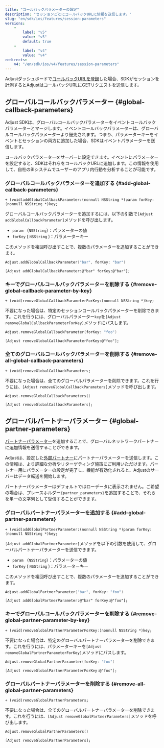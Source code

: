 ```yaml
---
title: "コールバックパラメーターの設定"
description: "セッションごとにコールバックURLに情報を送信します。"
slug: "en/sdk/ios/features/session-parameters"
versions: 
    - 
        label: "v5"
        value: "v5"
        default: true
    - 
        label: "v4"
        value: "v4"
redirects: 
    v4: "/en/sdk/ios/v4/features/session-parameters"
---
```

Adjustダッシュボードで[コールバックURLを登録](https://help.adjust.com/en/article/recommended-placeholders-callbacks)した場合、SDKがセッションを計測するとAdjustはコールバックURLにGETリクエストを送信します。

グローバルコールバックパラメーター \{\#global\-callback\-parameters\}
---------------------------------------------------------

<callout type="note"> 

Adjust SDKは、グローバルコールバックパラメーターをイベントコールバックパラメーターとマージします。イベントコールバックパラメーターは、グローバルコールバックパラメーターより優先されます。つまり、パラメーターキーをイベントとセッションの両方に追加した場合、SDKはイベントパラメーターを送信します。
</Callout> 

コールバックパラメーターをサーバーに設定できます。イベントにパラメーターを設定すると、SDKはそれらをコールバックURLに追加します。この情報を使用して、自社のBIシステムでユーザーのアプリ内行動を分析することが可能です。

### グローバルコールバックパラメーターを追加する \{\#add\-global\-callback\-parameters\}

<codeblock title="メソッドシグネチャー"> 

```objc
+ (void)addGlobalCallbackParameter:(nonnull NSString *)param forKey:(nonnull NSString *)key;
```

</CodeBlock> 

グローバルコールバックパラメーターを追加するには、以下の引数で`[Adjust addGlobalCallbackParameter]`メソッドを呼び出します。

* `param` （`NSString`）：パラメーターの値
* `forKey` \( `NSString` \)：パラメーターキー

このメソッドを複回呼び出すことで、複数のパラメーターを追加することができます。
<tabs> <tab title="Swift" sync="swift"> 

```swift
Adjust.addGlobalCallbackParameter("bar", forKey: "bar")
```

</Tab> <tab title="Objective-C" sync="objc"> 

```objc
[Adjust addGlobalCallbackParameter:@"bar" forKey:@"bar"];
```

</Tab> </Tabs> 

### キーでグローバルコールバックパラメーターを削除する \{\#remove\-global\-callback\-parameter\-by\-key\}

<codeblock title="メソッドシグネチャー"> 

```objc
+ (void)removeGlobalCallbackParameterForKey:(nonnull NSString *)key;
```

</CodeBlock> 

不要になった場合は、特定のセッションコールバックパラメーターを削除できます。これを行うには、グローバルパラメーター`key`を`[Adjust removeGlobalCallbackParameterForKey]`メソッドにパスします。
<tabs> <tab title="Swift" sync="swift"> 

```swift
Adjust.removeGlobalCallbackParameter(forKey: "foo")
```

</Tab> <tab title="Objective-C" sync="objc"> 

```objc
[Adjust removeGlobalCallbackParameterForKey:@"foo"];
```

</Tab> </Tabs> 

### 全てのグローバルコールバックパラメーターを削除する \{\#remove\-all\-global\-callback\-parameters\}

<codeblock title="メソッドシグネチャー"> 

```objc
+ (void)removeGlobalCallbackParameters;
```

</CodeBlock> 

不要になった場合は、全てのグローバルパラメーターを削除できます。これを行うには、`[Adjust removeGlobalCallbackParameters]`メソッドを呼び出します。
<tabs> <tab title="Swift" sync="swift"> 

```swift
Adjust.removeGlobalCallbackParameters()
```

</Tab> <tab title="Objective-C" sync="objc"> 

```objc
[Adjust removeGlobalCallbackParameters];
```

</Tab> </Tabs> 

グローバルパートナーパラメーター \{\#global\-partner\-parameters\}
-------------------------------------------------------

[パートナーパラメーター](https://help.adjust.com/en/article/data-sharing-ad-network#map-parameters)を追加することで、グローバルネットワークパートナーに追加情報を送信することができます。

Adjustは、設定した[外部パートナー](https://help.adjust.com/en/article/integrated-partners)にパートナーパラメーターを送信します。この情報は、より詳細な分析やリターゲティング施策にご利用いただけます。パートナー用にパラメーターの設定が完了し、機能が有効化されると、Adjustのサーバーはデータ転送を開始します。
<callout type="note"> 

パートナーパラメーターはデフォルトではローデータに表示されません。ご希望の場合は、プレースホルダー`{partner_parameters}`を追加することで、それらを単一の文字列として受信することができます。
</Callout> 

### グローバルパートナーパラメーターを追加する \{\#add\-global\-partner\-parameters\}

<codeblock title="メソッドシグネチャー"> 

```objc
+ (void)addGlobalPartnerParameter:(nonnull NSString *)param forKey:(nonnull NSString *)key;
```

</CodeBlock> 

`[Adjust addGlobalPartnerParameter]`メソッドを以下の引数を使用して、グローバルパートナーパラメーターを送信できます。

* `param` （`NSString`）：パラメーターの値
* `forKey` \( `NSString` \)：パラメーターキー

このメソッドを複回呼び出すことで、複数のパラメーターを追加することができます。
<tabs> <tab title="Swift" sync="swift"> 

```swift
Adjust.addGlobalPartnerParameter("bar", forKey: "foo")
```

</Tab> <tab title="Objective-C" sync="objc"> 

```objc
[Adjust addGlobalPartnerParameter:@"bar" forKey:@"foo"];
```

</Tab> </Tabs> 

### キーでグローバルコールバックパラメーターを削除する \{\#remove\-global\-partner\-parameter\-by\-key\}

<codeblock title="メソッドシグネチャー"> 

```objc
+ (void)removeGlobalPartnerParameterForKey:(nonnull NSString *)key;
```

</CodeBlock> 

不要になった場合は、特定のグローバルパートナーパラメーターを削除できます。これを行うには、パラメーターキーを`[Adjust removeGlobalPartnerParameterForKey]`メソッドにパスします。
<tabs> <tab title="Swift" sync="swift"> 

```swift
Adjust.removeGlobalPartnerParameter(forKey: "foo")
```

</Tab> <tab title="Objective-C" sync="objc"> 

```objc
[Adjust removeGlobalPartnerParameterForKey:@"foo"];
```

</Tab> </Tabs> 

### グローバルパートナーパラメーターを削除する \{\#remove\-all\-global\-partner\-parameters\}

<codeblock title="メソッドシグネチャー"> 

```objc
+ (void)removeGlobalPartnerParameters;
```

</CodeBlock> 

不要になった場合は、全てのグローバルパートナーパラメーターを削除できます。これを行うには、`[Adjust removeGlobalPartnerParameters]`メソッドを呼び出します。
<tabs> <tab title="Swift" sync="swift"> 

```swift
Adjust.removeGlobalPartnerParameters()
```

</Tab> <tab title="Objective-C" sync="objc"> 

```objc
[Adjust removeGlobalPartnerParameters];
```

</Tab> </Tabs>

